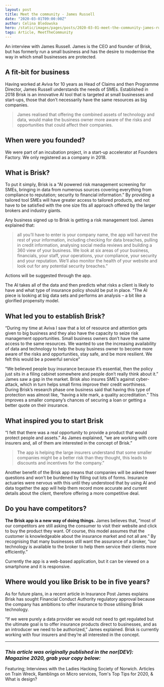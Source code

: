 ```yaml
---
layout: post
title: Meet the community - James Russell
date: "2020-03-01T09:00:00Z"
author: Celina Bledowska
hero: /static/images/pages/posts/2020-03-01-meet-the-community-james-russell/hero.jpg
tags: Article, MeetTheCommunity
---
```


An interview with James Russell. James is the CEO and founder of Brisk, but has formerly run a small business and has the desire to modernise the way in which small businesses are protected.

## A fit-bit for business

Having worked at Aviva for 10 years as Head of Claims and then Programme Director, James Russell understands the needs of SMEs. Established in 2018 Brisk is an innovative AI tool that is targeted at small businesses and start-ups, those that don’t necessarily have the same resources as big companies.

> James realised that offering the combined assets of technology and data, would make the business owner more aware of the risks and opportunities that could affect their companies.

## When were you founded?

We were part of an incubation project, in a start-up accelerator at Founders Factory. We only registered as a company in 2018.

## What is Brisk?

To put it simply, Brisk is a “AI powered risk management screening for SMEs, bringing in data from numerous sources covering everything from compliance to reputation; security to financial information.” By providing a tailored tool SMEs will have greater access to tailored products, and not have to be satisfied with the one size fits all approach offered by the larger brokers and industry giants.

Any business signed up to Brisk is getting a risk management tool. James explained that:

> all you’ll have to enter is your company name, the app will harvest the rest of your information, including checking for data breaches, pulling in credit information, analysing social media reviews and building a 360 view of your business.
> We look at six areas of your business, financials, your staff, your operations, your compliance, your security and your reputation. We’ll also monitor the health of your website and look out for any potential security breaches.”

Actions will be suggested through the app.

The AI takes all of the data and then predicts what risks a client is likely to have and what type of insurance policy should be put in place. “The AI piece is looking at big data sets and performs an analysis – a bit like a glorified propensity model.

## What led you to establish Brisk?

“During my time at Aviva I saw that a lot of resource and attention gets given to big business and they also have the capacity to seize risk management opportunities. Small business owners don’t have the same access to the same resources. We wanted to use the increasing availability of data and technology to help the busy business owner to become more aware of the risks and opportunities, stay safe, and be more resilient. We felt this would be a powerful service”

“We believed people buy insurance because it’s essential, then the policy just sits in a filing cabinet somewhere and people don’t really think about it.” James saw a gap in the market. Brisk also insures SME’s against cyber-attack, which in turn helps small firms improve their credit worthiness. During Brisk’s research phase one business said that having this type of protection was almost like, “having a kite mark, a quality accreditation.” This improves a smaller company’s chances of securing a loan or getting a better quote on their insurance.

## What inspired you to start Brisk

“I felt that there was a real opportunity to provide a product that would protect people and assets.” As James explained, “we are working with core insurers and, all of them are interested in the concept of Brisk.”

> The app is helping the large insurers understand that some smaller companies might be a better risk than they thought, this leads to discounts and incentives for the company.”

Another benefit of the Brisk app means that companies will be asked fewer questions and won’t be burdened by filling out lots of forms. Insurance actuaries were nervous with this until they understood that by using AI and data together the app will help them record more accurate and current details about the client, therefore offering a more competitive deal.

## Do you have competitors?

**The Brisk app is a new way of doing things.** James believes that, “most of our competitors are still asking the consumer to visit their website and click to buy the product they want. Of course, this model assumes that the customer is knowledgeable about the insurance market and not all are.” By recognising that many businesses still want the assurance of a broker, “our technology is available to the broker to help them service their clients more efficiently.”

Currently the app is a web-based application, but it can be viewed on a smartphone and it is responsive.

## Where would you like Brisk to be in five years?

As for future plans, in a recent article in Insurance Post James explains Brisk has sought Financial Conduct Authority regulatory approval because the company has ambitions to offer insurance to those utilising Brisk technology.

“If we were purely a data provider we would not need to get regulated but the ultimate goal is to offer insurance products direct to businesses, and as an introducer we need to be authorized,” James explained. Brisk is currently working with four insurers and they’re all interested in the concept.

---

### _This article was originally published in the nor(DEV): Magazine 2020, grab your copy below:_


<MagazineCard title="February 2020 Conference Edition" slug="nordevmag-02-2020">
  <p>
    Featuring; Interviews with the Ladies Hacking Society of Norwich. Articles
    on Train Wreck, Ramblings on Micro services, Tom's Top Tips for 2020, &amp;
    What is design?
  </p>
</MagazineCard>
